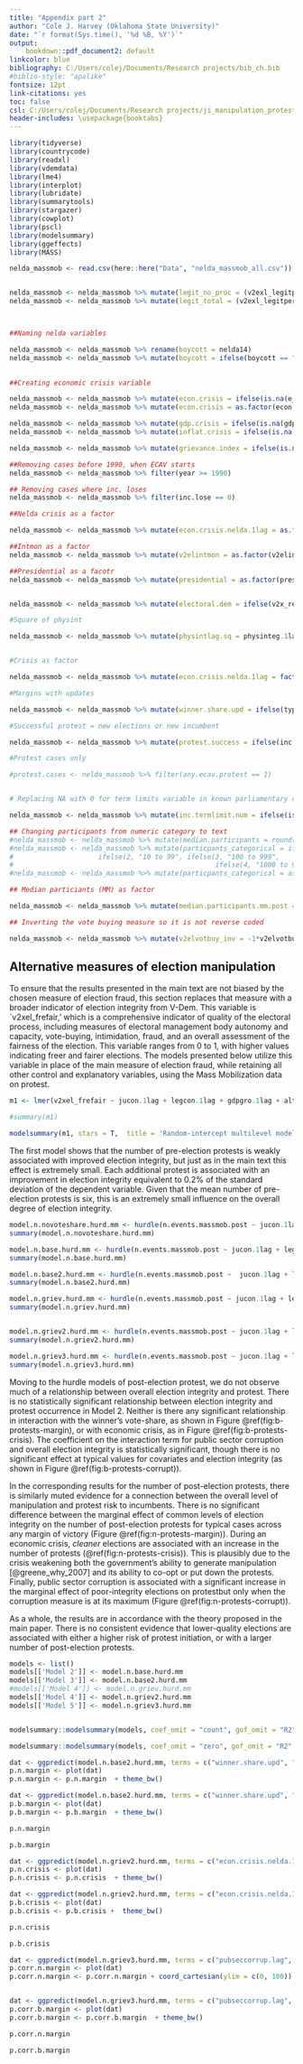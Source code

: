 ```yaml
---
title: "Appendix part 2"
author: "Cole J. Harvey (Oklahoma State University)"
date: "`r format(Sys.time(), '%d %B, %Y')`"
output:
    bookdown::pdf_document2: default
linkcolor: blue
bibliography: C:/Users/colej/Documents/Research projects/bib_ch.bib
#biblio-style: "apalike"
fontsize: 12pt
link-citations: yes
toc: false
csl: C:/Users/colej/Documents/Research projects/ji_manipulation_protest/american-journal-of-political-science.csl
header-includes: \usepackage{booktabs}
---
```

```r
library(tidyverse)
library(countrycode)
library(readxl)
library(vdemdata)
library(lme4)
library(interplot)
library(lubridate)
library(summarytools)
library(stargazer)
library(cowplot)
library(pscl)
library(modelsummary)
library(ggeffects)
library(MASS)

nelda_massmob <- read.csv(here::here("Data", "nelda_massmob_all.csv")) #nelda_complete.csv for only elex-related


nelda_massmob <- nelda_massmob %>% mutate(legit_no_proc = (v2exl_legitperf + v2exl_legitlead + v2exl_legitideol))
nelda_massmob <- nelda_massmob %>% mutate(legit_total = (v2exl_legitperf + v2exl_legitlead + v2exl_legitideol + v2exl_legitratio))



##Naming nelda variables

nelda_massmob <- nelda_massmob %>% rename(boycott = nelda14)
nelda_massmob <- nelda_massmob %>% mutate(boycott = ifelse(boycott == "yes", 1, ifelse(boycott == "no", 0,
                                                                                 NA)))

##Creating economic crisis variable

nelda_massmob <- nelda_massmob %>% mutate(econ.crisis = ifelse(is.na(e_miinflat) == T | is.na(gdpgro.1lag) == T, NA, ifelse(e_miinflat > 15 | gdpgro.1lag <= -0.012, 1, 0)))
nelda_massmob <- nelda_massmob %>% mutate(econ.crisis = as.factor(econ.crisis))

nelda_massmob <- nelda_massmob %>% mutate(gdp.crisis = ifelse(is.na(gdpgro.1lag) == T, NA, ifelse(gdpgro.1lag <= -0.012, 1, 0)))
nelda_massmob <- nelda_massmob %>% mutate(inflat.crisis = ifelse(is.na(e_miinflat) == T, NA, ifelse(e_miinflat > 15, 1, 0)))

nelda_massmob <- nelda_massmob %>% mutate(grievance.index = ifelse(is.na(e_migdppcln) == T, NA, e_migdppcln*v2xeg_eqdr))

##Removing cases before 1990, when ECAV starts
nelda_massmob <- nelda_massmob %>% filter(year >= 1990)

## Removing cases where inc. loses
nelda_massmob <- nelda_massmob %>% filter(inc.lose == 0)

##Nelda crisis as a factor

nelda_massmob <- nelda_massmob %>% mutate(econ.crisis.nelda.1lag = as.factor(econ.crisis.nelda.1lag))

##Intmon as a factor
nelda_massmob <- nelda_massmob %>% mutate(v2elintmon = as.factor(v2elintmon))

##Presidential as a facotr
nelda_massmob <- nelda_massmob %>% mutate(presidential = as.factor(presidential))


nelda_massmob <- nelda_massmob %>% mutate(electoral.dem = ifelse(v2x_regime == 2, 1, 0))

#Square of physint

nelda_massmob <- nelda_massmob %>% mutate(physintlag.sq = physinteg.1lag^2)


#Crisis as factor

nelda_massmob <- nelda_massmob %>% mutate(econ.crisis.nelda.1lag = factor(econ.crisis.nelda.1lag))

#Margins with updates

nelda_massmob <- nelda_massmob %>% mutate(winner.share.upd = ifelse(types == "Executive", v2elvotlrg_amend/100, v2ellovtlg_amend/100))

#Successful protest = new elections or new incumbent

nelda_massmob <- nelda_massmob %>% mutate(protest.success = ifelse(inc.replaced.prot == 1 | elections.cancel.prot, 1, 0))

#Protest cases only

#protest.cases <- nelda_massmob %>% filter(any.ecav.protest == 1)


# Replacing NA with 0 for term limits variable in known parliamentary countries in legislative elections

nelda_massmob <- nelda_massmob %>% mutate(inc.termlimit.num = ifelse(is.na(inc.termlimit.num) == T & v2ex_elechog == 0, 0, inc.termlimit.num))

## Changing participants from numeric category to text
#nelda_massmob <- nelda_massmob %>% mutate(median.participants = round(median.participants))
#nelda_massmob <- nelda_massmob %>% mutate(particpants_categorical = ifelse(is.na(median.participants)==T, NA, ifelse(median.participants == 1, "Less than 10",
#                     ifelse(2, "10 to 99", ifelse(3, "100 to 999",
#                                                  ifelse(4, "1000 to 9,999", ifelse(5, "Greater than 10,000", NA)))))))
#nelda_massmob <- nelda_massmob %>% mutate(particpants_categorical = as.factor(particpants_categorical))

## Median particiants (MM) as factor

nelda_massmob <- nelda_massmob %>% mutate(median.participants.mm.post = as.factor(median.participants.mm.post))

## Inverting the vote buying measure so it is not reverse coded

nelda_massmob <- nelda_massmob %>% mutate(v2elvotbuy_inv = -1*v2elvotbuy)


```

## Alternative measures of election manipulation

To ensure that the results presented in the main text are not biased by the chosen measure of election fraud, this section replaces that measure with a broader indicator of election integrity from V-Dem. This variable is `v2xel_frefair,' which is a comprehensive indicator of quality of the electoral process, including measures of electoral management body autonomy and capacity, vote-buying, intimidation, fraud, and an overall assessment of the fairness of the election. This variable ranges from 0 to 1, with higher values indicating freer and fairer elections. The models presented below utilize this variable in place of the main measure of election fraud, while retaining all other control and explanatory variables, using the Mass Mobilization data on protest. 

```r
m1 <- lmer(v2xel_frefair ~ jucon.1lag + legcon.1lag + gdpgro.1lag + altinf.1lag  + osorg.1lag + econ.crisis.nelda.1lag + natlpartyorg.lag   + presidential + inc.termlimit.num  +  libdem.1lag + urban.pct + rentierstate + taxstate + n.events.massmob.pre + median.participants.mm.pre  + (1 | stateid), data = nelda_massmob %>% filter(n.events.massmob.pre < 200)) #There are two extreme observations removed by this filter

#summary(m1)

modelsummary(m1, stars = T,  title = 'Random-intercept multilevel model of overall election integrity')
```


The first model shows that the number of pre-election protests is weakly associated with improved election integrity, but just as in the main text this effect is extremely small. Each additional protest is associated with an improvement in election integrity equivalent to 0.2\% of the standard deviation of the dependent variable. Given that the mean number of pre-election protests is six, this is an extremely small influence on the overall degree of election integrity.




```r
model.n.novoteshare.hurd.mm <- hurdle(n.events.massmob.post ~ jucon.1lag + legcon.1lag + altinf.1lag + gdpgro.1lag + pubseccorrup.lag + osorg.1lag + econ.crisis.nelda.1lag + natlpartyorg.lag + v2xel_frefair + pubseccorrup.lag +    + v2xel_frefair  + presidential + inc.termlimit.num  +  physinteg.1lag + physintlag.sq + urban.pct + rentierstate + taxstate + n.events.massmob.pre | jucon.1lag + legcon.1lag + gdpgro.1lag + altinf.1lag + pubseccorrup.lag + osorg.1lag + econ.crisis.nelda.1lag + natlpartyorg.lag + v2xel_frefair + pubseccorrup.lag +     + v2xel_frefair  + presidential + inc.termlimit.num  +  physinteg.1lag + physintlag.sq + urban.pct + rentierstate + taxstate + n.events.massmob.pre , data = nelda_massmob %>% filter(gdpgro.1lag < 1), dist = "negbin")
summary(model.n.novoteshare.hurd.mm)

model.n.base.hurd.mm <- hurdle(n.events.massmob.post ~ jucon.1lag + legcon.1lag + altinf.1lag + gdpgro.1lag + pubseccorrup.lag + osorg.1lag + econ.crisis.nelda.1lag + natlpartyorg.lag + v2xel_frefair + pubseccorrup.lag +    winner.share.upd + v2xel_frefair  + presidential + inc.termlimit.num  +  physinteg.1lag + physintlag.sq + urban.pct + rentierstate + taxstate + n.events.massmob.pre | jucon.1lag + legcon.1lag + gdpgro.1lag + altinf.1lag + pubseccorrup.lag + osorg.1lag + econ.crisis.nelda.1lag + natlpartyorg.lag + v2xel_frefair + pubseccorrup.lag +    winner.share.upd + v2xel_frefair  + presidential + inc.termlimit.num  +  physinteg.1lag + physintlag.sq + urban.pct + rentierstate + taxstate + n.events.massmob.pre , data = nelda_massmob %>% filter(gdpgro.1lag < 1), dist = "negbin")
summary(model.n.base.hurd.mm)

model.n.base2.hurd.mm <- hurdle(n.events.massmob.post ~  jucon.1lag + legcon.1lag + gdpgro.1lag + altinf.1lag + pubseccorrup.lag + osorg.1lag + econ.crisis.nelda.1lag + natlpartyorg.lag + v2xel_frefair + pubseccorrup.lag +    winner.share.upd*v2xel_frefair  + presidential + inc.termlimit.num  +  physinteg.1lag + physintlag.sq + urban.pct + rentierstate + taxstate + n.events.massmob.pre |  jucon.1lag + legcon.1lag + gdpgro.1lag + altinf.1lag + pubseccorrup.lag + osorg.1lag + econ.crisis.nelda.1lag + natlpartyorg.lag + v2xel_frefair + pubseccorrup.lag +    winner.share.upd*v2xel_frefair  + presidential + inc.termlimit.num  +  physinteg.1lag + physintlag.sq + urban.pct + rentierstate + taxstate + n.events.massmob.pre, data = nelda_massmob %>% filter(gdpgro.1lag < 1), dist = "negbin")
summary(model.n.base2.hurd.mm)

model.n.griev.hurd.mm <- hurdle(n.events.massmob.post ~ jucon.1lag + legcon.1lag + gdpgro.1lag + altinf.1lag +  osorg.1lag +  natlpartyorg.lag + v2xel_frefair + pubseccorrup.lag +   gdpgro.1lag*v2xel_frefair  + presidential + inc.termlimit.num  +  physinteg.1lag + physintlag.sq + urban.pct + rentierstate + taxstate + n.events.massmob.pre | jucon.1lag + legcon.1lag + gdpgro.1lag + altinf.1lag +  osorg.1lag +  natlpartyorg.lag + v2xel_frefair + pubseccorrup.lag +   gdpgro.1lag*v2xel_frefair  + presidential + inc.termlimit.num  +  physinteg.1lag + physintlag.sq + urban.pct + rentierstate + taxstate + n.events.massmob.pre, dist = "negbin", data = nelda_massmob %>% filter(gdpgro.1lag < 1))
summary(model.n.griev.hurd.mm)


model.n.griev2.hurd.mm <- hurdle(n.events.massmob.post ~ jucon.1lag + legcon.1lag + osorg.1lag + altinf.1lag + econ.crisis.nelda.1lag + natlpartyorg.lag + v2xel_frefair + pubseccorrup.lag +   econ.crisis.nelda.1lag*v2xel_frefair  + presidential + inc.termlimit.num  +  physinteg.1lag + physintlag.sq + urban.pct + rentierstate + taxstate + n.events.massmob.pre | jucon.1lag + legcon.1lag  + altinf.1lag + osorg.1lag + econ.crisis.nelda.1lag + natlpartyorg.lag + v2xel_frefair + pubseccorrup.lag +   econ.crisis.nelda.1lag*v2xel_frefair  + presidential + inc.termlimit.num  +  physinteg.1lag + physintlag.sq + urban.pct + rentierstate + taxstate + n.events.massmob.pre , data = nelda_massmob, dist = "negbin")
summary(model.n.griev2.hurd.mm)

model.n.griev3.hurd.mm <- hurdle(n.events.massmob.post ~ jucon.1lag + legcon.1lag + altinf.1lag +  pubseccorrup.lag + osorg.1lag +  natlpartyorg.lag + v2xel_frefair + pubseccorrup.lag +   pubseccorrup.lag*v2xel_frefair  + presidential + inc.termlimit.num  +  physinteg.1lag + physintlag.sq + urban.pct + rentierstate + taxstate + n.events.massmob.pre  | jucon.1lag + legcon.1lag + altinf.1lag +  pubseccorrup.lag + osorg.1lag +  natlpartyorg.lag + v2xel_frefair + pubseccorrup.lag +   pubseccorrup.lag*v2xel_frefair  + presidential + inc.termlimit.num  +  physinteg.1lag + physintlag.sq + urban.pct + rentierstate + taxstate + n.events.massmob.pre, data = nelda_massmob, dist = "negbin")
summary(model.n.griev3.hurd.mm)
```

Moving to the hurdle models of post-election protest, we do not observe much of a relationship between overall election integrity and protest. There is no statistically significant relationship between election integrity and protest occurrence in Model 2. Neither is there any significant relationship in interaction with the winner's vote-share, as shown in Figure \@ref(fig:b-protests-margin), or with economic crisis, as in Figure \@ref(fig:b-protests-crisis). The coefficient on the interaction term for public sector corruption and overall election integrity is statistically significant, though there is no significant effect at typical values for covariates and election integrity (as shown in Figure \@ref(fig:b-protests-corrupt)).

In the corresponding results for the number of post-election protests, there is similarly muted evidence for a connection between the overall level of manipulation and protest risk to incumbents. There is no significant difference between the marginal effect of common levels of election integrity on the number of post-election protests for typical cases across any margin of victory (Figure \@ref(fig:n-protests-margin)). During an economic crisis, *cleaner* elections are associated with an increase in the number of protests (\@ref(fig:n-protests-crisis)). This is plausibly due to the crisis weakening both the government's ability to generate manipulation [@greene_why_2007] and its ability to co-opt or put down the protests. Finally, public sector corruption is associated with a significant increase in the marginal effect of poor-integrity elections on protest\textemdash but only when the corruption measure is at its maximum (Figure \@ref(fig:n-protests-corrupt)). 

As a whole, the results are in accordance with the theory proposed in the main paper. There is no consistent evidence that lower-quality elections are associated with either a higher risk of protest initiation, or with a larger number of post-election protests. 

```r

models <- list()
models[['Model 2']] <- model.n.base.hurd.mm
models[['Model 3']] <- model.n.base2.hurd.mm
#models[['Model 4']] <- model.n.griev.hurd.mm
models[['Model 4']] <- model.n.griev2.hurd.mm
models[['Model 5']] <- model.n.griev3.hurd.mm


modelsummary::modelsummary(models, coef_omit = "count", gof_omit = "R2", stars = T, longtable=T,  title = 'Binary portion of hurdle models of post-election protest')


```

```r
modelsummary::modelsummary(models, coef_omit = "zero", gof_omit = "R2", longtable=T, stars = T, title = 'Hurdle models of post-election protest (counts)')

```


```r
dat <- ggpredict(model.n.base2.hurd.mm, terms = c("winner.share.upd", "v2xel_frefair [.2, .7]")) 
p.n.margin <- plot(dat)
p.n.margin <- p.n.margin  + theme_bw()

dat <- ggpredict(model.n.base2.hurd.mm, terms = c("winner.share.upd", "v2xel_frefair [.2, .7]"), type = "zi_prob") 
p.b.margin <- plot(dat)
p.b.margin <- p.b.margin  + theme_bw()

```

```r
p.n.margin 

```

```r
p.b.margin 

```


```r
dat <- ggpredict(model.n.griev2.hurd.mm, terms = c("econ.crisis.nelda.1lag", "v2xel_frefair [.15, .66]")) 
p.n.crisis <- plot(dat)
p.n.crisis <- p.n.crisis  + theme_bw()

dat <- ggpredict(model.n.griev2.hurd.mm, terms = c("econ.crisis.nelda.1lag", "v2xel_frefair [.15, .66]"), type = "zi_prob") 
p.b.crisis <- plot(dat)
p.b.crisis <- p.b.crisis +  theme_bw()

```
```r
p.n.crisis
```

```r
p.b.crisis
```


```r
dat <- ggpredict(model.n.griev3.hurd.mm, terms = c("pubseccorrup.lag", "v2xel_frefair [.29, .66]")) 
p.corr.n.margin <- plot(dat)
p.corr.n.margin <- p.corr.n.margin + coord_cartesian(ylim = c(0, 100)) + theme_bw()


dat <- ggpredict(model.n.griev3.hurd.mm, terms = c("pubseccorrup.lag", "v2xel_frefair [.29, .66]"), type = "zi_prob") 
p.corr.b.margin <- plot(dat)
p.corr.b.margin <- p.corr.b.margin  + theme_bw()

```

```r
p.corr.n.margin
```

```r
p.corr.b.margin
```




